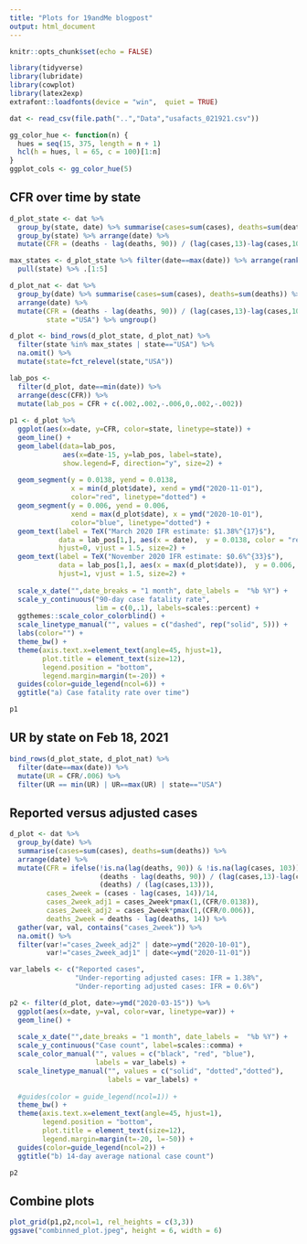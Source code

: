 ```yaml
---
title: "Plots for 19andMe blogpost"
output: html_document
---
```


```r
knitr::opts_chunk$set(echo = FALSE)

library(tidyverse)
library(lubridate)
library(cowplot)
library(latex2exp)
extrafont::loadfonts(device = "win",  quiet = TRUE)

dat <- read_csv(file.path("..","Data","usafacts_021921.csv"))

gg_color_hue <- function(n) {
  hues = seq(15, 375, length = n + 1)
  hcl(h = hues, l = 65, c = 100)[1:n]
}
ggplot_cols <- gg_color_hue(5)
```

## CFR over time by state
```r
d_plot_state <- dat %>% 
  group_by(state, date) %>% summarise(cases=sum(cases), deaths=sum(deaths)) %>%
  group_by(state) %>% arrange(date) %>%
  mutate(CFR = (deaths - lag(deaths, 90)) / (lag(cases,13)-lag(cases,103))) %>% ungroup()

max_states <- d_plot_state %>% filter(date==max(date)) %>% arrange(rank(-1*cases)) %>% 
  pull(state) %>% .[1:5]

d_plot_nat <- dat %>% 
  group_by(date) %>% summarise(cases=sum(cases), deaths=sum(deaths)) %>%
  arrange(date) %>%
  mutate(CFR = (deaths - lag(deaths, 90)) / (lag(cases,13)-lag(cases,103)),
         state ="USA") %>% ungroup()

d_plot <- bind_rows(d_plot_state, d_plot_nat) %>% 
  filter(state %in% max_states | state=="USA") %>% 
  na.omit() %>%
  mutate(state=fct_relevel(state,"USA"))

lab_pos <- 
  filter(d_plot, date==min(date)) %>%
  arrange(desc(CFR)) %>%
  mutate(lab_pos = CFR + c(.002,.002,-.006,0,.002,-.002))
  
p1 <- d_plot %>% 
  ggplot(aes(x=date, y=CFR, color=state, linetype=state)) +
  geom_line() + 
  geom_label(data=lab_pos, 
             aes(x=date-15, y=lab_pos, label=state), 
             show.legend=F, direction="y", size=2) +
  
  geom_segment(y = 0.0138, yend = 0.0138, 
               x = min(d_plot$date), xend = ymd("2020-11-01"),
               color="red", linetype="dotted") +
  geom_segment(y = 0.006, yend = 0.006, 
               xend = max(d_plot$date), x = ymd("2020-10-01"),
               color="blue", linetype="dotted") +
  geom_text(label = TeX("March 2020 IFR estimate: $1.38%^{17}$"),
            data = lab_pos[1,], aes(x = date),  y = 0.0138, color = "red",
            hjust=0, vjust = 1.5, size=2) +
  geom_text(label = TeX("November 2020 IFR estimate: $0.6%^{33}$"),
            data = lab_pos[1,], aes(x = max(d_plot$date)),  y = 0.006, color = "blue",
            hjust=1, vjust = 1.5, size=2) +
  
  scale_x_date("",date_breaks = "1 month", date_labels =  "%b %Y") +
  scale_y_continuous("90-day case fatality rate",
                     lim = c(0,.1), labels=scales::percent) +
  ggthemes::scale_color_colorblind() +
  scale_linetype_manual("", values = c("dashed", rep("solid", 5))) +
  labs(color="") +
  theme_bw() +
  theme(axis.text.x=element_text(angle=45, hjust=1),
        plot.title = element_text(size=12),
        legend.position = "bottom",
        legend.margin=margin(t=-20)) +
  guides(color=guide_legend(ncol=6)) +
  ggtitle("a) Case fatality rate over time")

p1
```

## UR by state on Feb 18, 2021
```r
bind_rows(d_plot_state, d_plot_nat) %>%
  filter(date==max(date)) %>%
  mutate(UR = CFR/.006) %>%
  filter(UR == min(UR) | UR==max(UR) | state=="USA")
```

## Reported versus adjusted cases
```r
d_plot <- dat %>% 
  group_by(date) %>% 
  summarise(cases=sum(cases), deaths=sum(deaths)) %>%
  arrange(date) %>%
  mutate(CFR = ifelse(!is.na(lag(deaths, 90)) & !is.na(lag(cases, 103)),
                      (deaths - lag(deaths, 90)) / (lag(cases,13)-lag(cases,103)),
                      (deaths) / (lag(cases,13))),
         cases_2week = (cases - lag(cases, 14))/14,
         cases_2week_adj1 = cases_2week*pmax(1,(CFR/0.0138)),
         cases_2week_adj2 = cases_2week*pmax(1,(CFR/0.006)),
         deaths_2week = deaths - lag(deaths, 14)) %>%
  gather(var, val, contains("cases_2week")) %>%
  na.omit() %>%
  filter(var!="cases_2week_adj2" | date>=ymd("2020-10-01"),
         var!="cases_2week_adj1" | date<=ymd("2020-11-01"))

var_labels <- c("Reported cases",
                "Under-reporting adjusted cases: IFR = 1.38%",
                "Under-reporting adjusted cases: IFR = 0.6%")

p2 <- filter(d_plot, date>=ymd("2020-03-15")) %>%
  ggplot(aes(x=date, y=val, color=var, linetype=var)) +
  geom_line() +
  
  scale_x_date("",date_breaks = "1 month", date_labels =  "%b %Y") +
  scale_y_continuous("Case count", label=scales::comma) +
  scale_color_manual("", values = c("black", "red", "blue"),
                     labels = var_labels) +
  scale_linetype_manual("", values = c("solid", "dotted","dotted"), 
                        labels = var_labels) +
  
  #guides(color = guide_legend(ncol=1)) + 
  theme_bw() +
  theme(axis.text.x=element_text(angle=45, hjust=1), 
        legend.position = "bottom",
        plot.title = element_text(size=12),
        legend.margin=margin(t=-20, l=-50)) +
  guides(color=guide_legend(ncol=2)) +
  ggtitle("b) 14-day average national case count")

p2
```

## Combine plots
```r
plot_grid(p1,p2,ncol=1, rel_heights = c(3,3))
ggsave("combinned_plot.jpeg", height = 6, width = 6)
```











